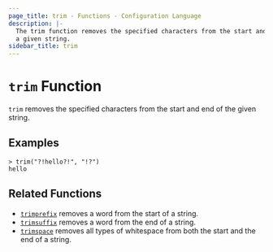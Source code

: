```yaml
---
page_title: trim - Functions - Configuration Language
description: |-
  The trim function removes the specified characters from the start and end of
  a given string.
sidebar_title: trim
---
```


# `trim` Function

`trim` removes the specified characters from the start and end of the given
string.

## Examples

```
> trim("?!hello?!", "!?")
hello
```

## Related Functions

- [`trimprefix`](/language/functions/trimprefix) removes a word from the start of a string.
- [`trimsuffix`](/language/functions/trimsuffix) removes a word from the end of a string.
- [`trimspace`](/language/functions/trimspace) removes all types of whitespace from
  both the start and the end of a string.
